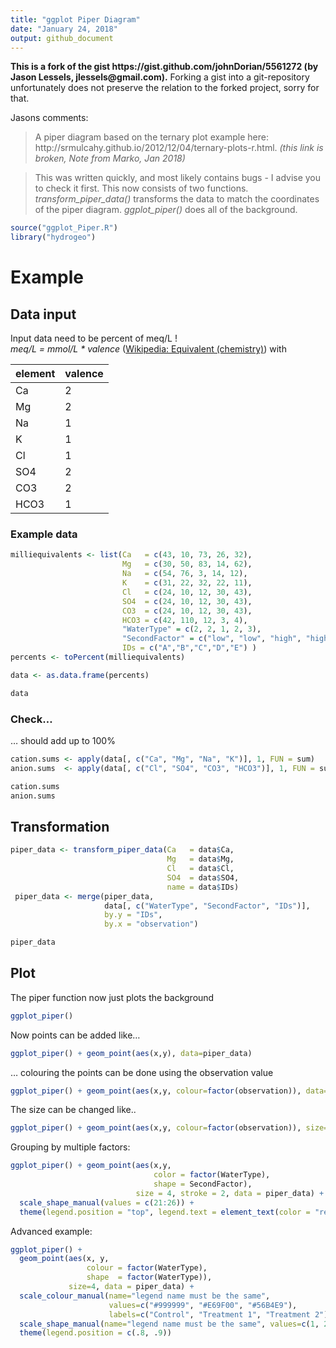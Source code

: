 ```yaml
---
title: "ggplot Piper Diagram"
date: "January 24, 2018"
output: github_document
---
```

**This is a fork of the gist 
https://gist.github.com/johnDorian/5561272 (by Jason Lessels, jlessels@gmail.com).**
Forking a gist into a git-repository unfortunately does not preserve the relation to the forked project, sorry for that.

Jasons comments:

>A piper diagram based on the ternary plot example here: http://srmulcahy.github.io/2012/12/04/ternary-plots-r.html.
*(this link is broken, Note from Marko, Jan 2018)*

>This was written quickly, and most likely contains bugs - I advise you to check it first. This now consists of two functions. *transform_piper_data()* transforms the data to match the coordinates of the piper diagram. *ggplot_piper()* does all of the background.


```r
source("ggplot_Piper.R")
library("hydrogeo")
```

# Example
## Data input

Input data need to be percent of meq/L !  
*meq/L = mmol/L \* valence* ([Wikipedia: Equivalent (chemistry)](https://en.wikipedia.org/wiki/Equivalent_(chemistry))) with

element | valence
--------|--------
Ca      | 2
Mg      | 2
Na      | 1
K       | 1
Cl      | 1
SO4     | 2
CO3     | 2
HCO3    | 1

### Example data

```r
milliequivalents <- list(Ca   = c(43, 10, 73, 26, 32),
                         Mg   = c(30, 50, 83, 14, 62),
                         Na   = c(54, 76, 3, 14, 12),
                         K    = c(31, 22, 32, 22, 11),
                         Cl   = c(24, 10, 12, 30, 43),
                         SO4  = c(24, 10, 12, 30, 43),
                         CO3  = c(24, 10, 12, 30, 43),
                         HCO3 = c(42, 110, 12, 3, 4),
                         "WaterType" = c(2, 2, 1, 2, 3),
                         "SecondFactor" = c("low", "low", "high", "high", "high"),
                         IDs = c("A","B","C","D","E") )
percents <- toPercent(milliequivalents)

data <- as.data.frame(percents)

data
```


### Check...
 ... should add up to 100%

```r
cation.sums <- apply(data[, c("Ca", "Mg", "Na", "K")], 1, FUN = sum)
anion.sums  <- apply(data[, c("Cl", "SO4", "CO3", "HCO3")], 1, FUN = sum)

cation.sums
anion.sums
```

## Transformation

```r
piper_data <- transform_piper_data(Ca   = data$Ca,
                                   Mg   = data$Mg,
                                   Cl   = data$Cl,
                                   SO4  = data$SO4,
                                   name = data$IDs)
 piper_data <- merge(piper_data,
                     data[, c("WaterType", "SecondFactor", "IDs")],
                     by.y = "IDs",
                     by.x = "observation")

piper_data
```

## Plot

The piper function now just plots the background

```r
ggplot_piper()
```

Now points can be added like...

```r
ggplot_piper() + geom_point(aes(x,y), data=piper_data)
```

... colouring the points can be done using the observation value

```r
ggplot_piper() + geom_point(aes(x,y, colour=factor(observation)), data=piper_data)
```

The size can be changed like..

```r
ggplot_piper() + geom_point(aes(x,y, colour=factor(observation)), size=4, data=piper_data)
```

Grouping by multiple factors:

```r
ggplot_piper() + geom_point(aes(x,y,
                                color = factor(WaterType),
                                shape = SecondFactor),
                            size = 4, stroke = 2, data = piper_data) +
  scale_shape_manual(values = c(21:26)) +
  theme(legend.position = "top", legend.text = element_text(color = "red", size = 20))
```

Advanced example:

```r
ggplot_piper() + 
  geom_point(aes(x, y,
                 colour = factor(WaterType),
                 shape  = factor(WaterType)), 
             size=4, data = piper_data) + 
  scale_colour_manual(name="legend name must be the same",
                      values=c("#999999", "#E69F00", "#56B4E9"),
                      labels=c("Control", "Treatment 1", "Treatment 2")) +
  scale_shape_manual(name="legend name must be the same", values=c(1, 2, 3, 4 ,5), labels=c("Control", "Treatment 1", "Treatment 2")) +
  theme(legend.position = c(.8, .9))
```




